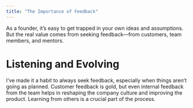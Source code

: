 ```yaml
---
title: "The Importance of Feedback"
---
```



<div className={styles.preserve}>


As a founder, it’s easy to get trapped in your own ideas and assumptions. But the real value comes from seeking feedback—from customers, team members, and mentors.



<h1>Listening and Evolving</h1>
I’ve made it a habit to always seek feedback, especially when things aren’t going as planned. Customer feedback is gold, but even internal feedback from the team helps in reshaping the company culture and improving the product. Learning from others is a crucial part of the process.



</div>